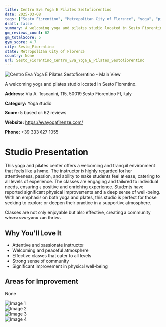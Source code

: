 ```yaml
---
title: Centro Eva Yoga E Pilates Sestofiorentino
date: 2025-03-08
tags: ["Sesto Fiorentino", "Metropolitan City of Florence", "yoga", "pilates", "welcoming", "tranquil", "Sesto Fiorentino"]  
draft: false
summary: A welcoming yoga and pilates studio located in Sesto Fiorentino.
gm_reviews_count: 62
gm_totalScore: 5
gym_score: 4.7
city: Sesto_Fiorentino
state: Metropolitan City of Florence
country: None
url: Sesto_Fiorentino_Centro_Eva_Yoga_E_Pilates_Sestofiorentino
---
```


<div className="aspect-[16/9] relative my-8">
  <img 
    src="https://lh5.googleusercontent.com/p/AF1QipM6MrQHbjG7wF5QhGc1soEFDhabniYUg2O7u0E6=w1920-h1080-k-no"
    alt="Centro Eva Yoga E Pilates Sestofiorentino - Main View"
    className="object-cover absolute inset-0 w-full h-full rounded-lg"
  />
</div>

A welcoming yoga and pilates studio located in Sesto Fiorentino.

**Address:** Via A. Toscanini, 115, 50019 Sesto Fiorentino FI, Italy

**Category:** Yoga studio

**Score:** 5 based on 62 reviews

**Website:** https://evayogafirenze.com/

**Phone:** +39 333 627 1055

# Studio Presentation

This yoga and pilates center offers a welcoming and tranquil environment that feels like a home. The instructor is highly regarded for her attentiveness, passion, and ability to make students feel at ease, catering to all levels of experience. The classes are engaging and tailored to individual needs, ensuring a positive and enriching experience. Students have reported significant physical improvements and a deep sense of well-being. With an emphasis on both yoga and pilates, this studio is perfect for those seeking to explore or deepen their practice in a supportive atmosphere.

Classes are not only enjoyable but also effective, creating a community where everyone can thrive.

## Why You'll Love It

- Attentive and passionate instructor
- Welcoming and peaceful atmosphere
- Effective classes that cater to all levels
- Strong sense of community
- Significant improvement in physical well-being

## Areas for Improvement

None

<div className="grid grid-cols-1 xl:grid-cols-2 gap-4 my-8">
<div className="aspect-[4/3] relative"><img src="https://lh3.googleusercontent.com/p/AF1QipNm1VP2L-fBndVD7oMT3ESao4d1cD2GXbZxrp5_=w1920-h1080-k-no" alt="Image 1" className="object-cover absolute inset-0 w-full h-full rounded-lg" /></div>
<div className="aspect-[4/3] relative"><img src="https://lh5.googleusercontent.com/p/AF1QipP5iuwFW6sHasApn_9HLkIY2TZQpY3UVp6HrTRF=w1920-h1080-k-no" alt="Image 2" className="object-cover absolute inset-0 w-full h-full rounded-lg" /></div>
<div className="aspect-[4/3] relative"><img src="https://lh5.googleusercontent.com/p/AF1QipOJIwSR2mxh0-h7xvbn5gGDS95q3jiUqv_oxng8=w1920-h1080-k-no" alt="Image 3" className="object-cover absolute inset-0 w-full h-full rounded-lg" /></div>
<div className="aspect-[4/3] relative"><img src="https://lh5.googleusercontent.com/p/AF1QipPZeEG2UkTzCQ1db8DCvAlb1I2OEIiisMo7zGaQ=w1920-h1080-k-no" alt="Image 4" className="object-cover absolute inset-0 w-full h-full rounded-lg" /></div>
</div>